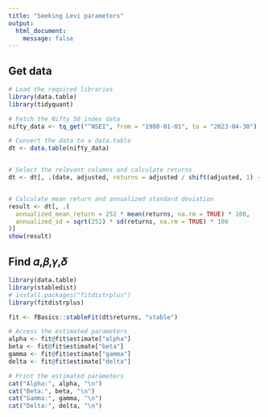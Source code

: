 ```yaml
---
title: "Seeking Levi parameters"
output:
  html_document:
    message: false
---
```


## Get data

```r
# Load the required libraries
library(data.table)
library(tidyquant)

# Fetch the Nifty 50 index data
nifty_data <- tq_get("^NSEI", from = "1980-01-01", to = "2023-04-30")

# Convert the data to a data.table
dt <- data.table(nifty_data)


# Select the relevant columns and calculate returns
dt <- dt[, .(date, adjusted, returns = adjusted / shift(adjusted, 1) - 1)]


# Calculate mean return and annualized standard deviation
result <- dt[, .(
  annualized_mean_return = 252 * mean(returns, na.rm = TRUE) * 100,
  annualized_sd = sqrt(252) * sd(returns, na.rm = TRUE) * 100
)]
show(result)
```

## Find 𝛼,𝛽,𝛾,𝛿

```r
library(data.table)
library(stabledist)
# install.packages("fitdistrplus")
library(fitdistrplus)

fit <- fBasics::stableFit(dt$returns, "stable")

# Access the estimated parameters
alpha <- fit@fit$estimate["alpha"]
beta <- fit@fit$estimate["beta"]
gamma <- fit@fit$estimate["gamma"]
delta <- fit@fit$estimate["delta"]

# Print the estimated parameters
cat("Alpha:", alpha, "\n")
cat("Beta:", beta, "\n")
cat("Gamma:", gamma, "\n")
cat("Delta:", delta, "\n")
```
